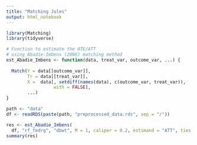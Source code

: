 ```yaml
---
title: "Matching Jules"
output: html_notebook
---
```



```r
library(Matching)
library(tidyverse)
```

```r

# Function to estimate the ATE/ATT
# using Abadie-Imbens (2006) matching method
est_Abadie_Imbens <- function(data, treat_var, outcome_var, ...) {
  
  Match(Y = data[[outcome_var]],
        Tr = data[[treat_var]],
        X =  data[, setdiff(names(data), c(outcome_var, treat_var)),
                  with = FALSE],
        ...)
}

```

```r

path <- "data"
df <- readRDS(paste(path, "preprocessed_data.rds", sep = "/"))

```

```r
res <- est_Abadie_Imbens(
  df, "rf_fedrg", "dbwt", M = 1, caliper = 0.2, estimand = "ATT", ties = FALSE)
summary(res)
```

